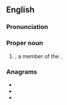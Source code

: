 ==English==

===Pronunciation===
{{rfp|as a word or as initialism?|lang=en}}

===Proper noun===
{{en-proper noun}}

# {{acronym of|[[automobile|Automobile]] [[association|Association]] of the [[Northern Territory]]|dot=|lang=en}}, a member of the {{w|Australian Automobile Association}}.

===Anagrams===
* {{l|en|ANTA}}
* {{l|en|naat}}
* {{l|en|Nata}}